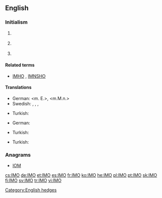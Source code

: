 ==English==

===Initialism===
{{en-initialism}}

# {{business}} {{initialism of|[[information|Information]] [[management|Management]] [[officer|Officer]]}}
# {{Internet}} {{initialism of|[[in]] [[my]] [[opinion]]}}
# {{nautical}} {{initialism of|w:International Maritime Organization|International Maritime Organization}}

====Related terms====
* {{sense|internet}} [[IMHO]] , [[IMNSHO]]

====Translations====
{{trans-top|{{Internet}} In My Opinion}}
* German: {{t-|de|meines Erachtens}} <m. E.>, {{t-|de|meiner Meinung nach}} <m.M.n.>
* Swedish: {{t-|sv|efter min mening|c}}, {{t-|sv|enligt min åsikt|c}}, {{t-|sv|enligt mitt förmenande}}, {{t-|sv|i mitt tycke}}
{{trans-mid}}
* Turkish: {{t+|tr|bence}}
{{trans-bottom}}

{{trans-top|{{nautical}} International Maritime Organization}}
* German: {{t-|de|Internationale Seeschifffahrts-Organisation|f}}
{{trans-mid}}
* Turkish: {{t-|tr|Uluslararası Denizcilik Teşkilatı}}
{{trans-bottom}}

{{trans-top|Information Management Officer}}
* Turkish: {{t-|tr|bilgi yönetim subayı}}
{{trans-mid}}
{{trans-bottom}}

===Anagrams===
* [[IOM#English|IOM]]

[[Category:English hedges]]

[[cs:IMO]]
[[de:IMO]]
[[et:IMO]]
[[es:IMO]]
[[fr:IMO]]
[[ko:IMO]]
[[he:IMO]]
[[pl:IMO]]
[[pt:IMO]]
[[sk:IMO]]
[[fi:IMO]]
[[sv:IMO]]
[[tr:IMO]]
[[vi:IMO]]